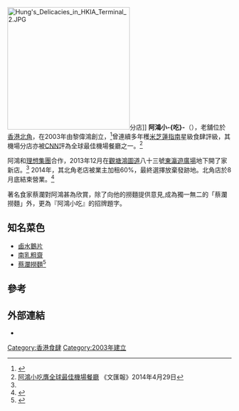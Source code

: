 {{Infobox company
| name = 阿鴻小吃
| name_en = Hung's Delicacies
| logo = [[File:HUNG'S_LOGO.png|250px]]
| type = 
| other_text = 
| traded_as = 
| foundation = 2003年
| location = {{HK}}
| area_served = {{HK}}
| founder = 黎偉鴻
| key_people = 
| industry = 飲食業
| revenue = 
| operating_income = 
| num_employees = 
| parent = 
| homepage = [http://www.hungsdelicacies.com/ 官方網頁]
}}
[[File:Hung's_Delicacies_in_HKIA_Terminal_2.JPG|275px]]分店]]
'''阿鴻小-{吃}-'''（{{lang-en|'''Hung's Delicacies'''}}），老舖位於[[香港|香港]][[北角|北角]]，在2003年由黎偉鴻創立，<ref name="yip">{{cite news|url=http://news.stheadline.com/dailynews/headline_news_detail_columnist.asp?id=286879&section_name=wtt&kw=48|title=葉Sir食經——「阿鴻小吃」 滋味無窮|date=2014年5月24日|newspaper=''[[頭條日報|頭條日報]]''|author=[[葉澍堃|葉澍堃]]|accessdate=2015年1月23日|archive-date=2016年6月25日|archive-url=https://web.archive.org/web/20160625005525/http://news.stheadline.com/dailynews/headline_news_detail_columnist.asp?id=286879&section_name=wtt&kw=48|dead-url=no}}</ref>曾連續多年穫[[米芝蓮指南|米芝蓮指南]]星級食肆評級，其機場分店亦被[[CNN|CNN]]評為全球最佳機場餐廳之一。<ref>[http://paper.wenweipo.com/2014/04/29/YO1404290012.htm 阿鴻小吃膺全球最佳機場餐廳] {{Wayback|url=http://paper.wenweipo.com/2014/04/29/YO1404290012.htm |date=20160304073230 }}《文匯報》2014年4月29日</ref>

阿鴻和[[理想集團|理想集團]]合作，2013年12月在[[觀塘|觀塘]][[鴻圖道|鴻圖道]]八十三號[[東瀛遊廣場|東瀛遊廣場]]地下開了家新店。<ref name="yip" /> 2014年，其北角老店被業主加租60%，最終選擇放棄發跡地。北角店於8月底結束營業。<ref>{{cite news|url=http://hk.apple.nextmedia.com/realtime/finance/20140630/52643275|date=2014年6月30日|title=米芝蓮一星餐廳阿鴻小吃 不敵貴租結業|newspaper=''[[蘋果日報|蘋果日報]]''|accessdate=2015年1月23日|archive-date=2017年10月5日|archive-url=https://web.archive.org/web/20171005090948/http://hk.apple.nextmedia.com/realtime/finance/20140630/52643275|dead-url=no}}</ref>

著名食家蔡瀾對阿鴻甚為欣賞，除了向他的撈麵提供意見,成為獨一無二的「蔡瀾撈麵」外，更為『阿鴻小吃』的招牌題字。

==知名菜色==
* [[鹵水鵝片|鹵水鵝片]]
* [[南乳粗齋|南乳粗齋]]
* [[蔡瀾撈麵|蔡瀾撈麵]]<ref>{{cite book|author=蔡瀾 |title=蔡瀾常去食肆160間 |year=2009年 |publisher=皇冠出版社 |location=香港 |isbn=9789882161337  }}</ref>

==參考==
{{reflist}}

==外部連結==
* {{Official website|http://www.hungsdelicacies.com/}}

[[Category:香港食肆|Category:香港食肆]]
[[Category:2003年建立|Category:2003年建立]]